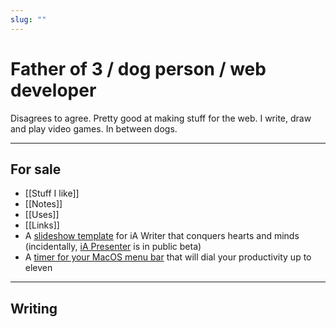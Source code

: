 ```yaml
---
slug: ""
---
```



<LinkToLatestThing />

# Father of 3 / dog person / web developer

Disagrees to agree. Pretty good at making stuff for the web. I write, draw and play video games. In between dogs.

---

## For sale

-   [[Stuff I like]]
-   [[Notes]]
-   [[Uses]]
-   [[Links]]
-   A [slideshow template](https://github.com/phortuin/writer-slideshow-template) for iA Writer that conquers hearts and minds (incidentally, [iA Presenter](https://ia.net/presenter) is in public beta)
-   A <a href="https://github.com/phortuin/menubar-timer/releases/download/v0.1.0/MenubarTimer.app.zip" download>timer for your MacOS menu bar</a> that will dial your productivity up to eleven

---

## Writing

<Posts />

<Footer />

